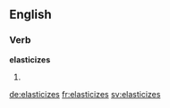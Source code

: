 ==English==

===Verb===
'''elasticizes'''

# {{third-person singular of|elasticize}}

[[de:elasticizes]]
[[fr:elasticizes]]
[[sv:elasticizes]]